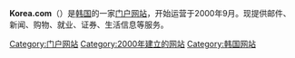 {{Infobox website
| name = Korea.com
| url = <span class="plainlinks">[http://www.Korea.com/ KOREA.COM]</span>
| commercial = 是
| type = [[门户网站|门户网站]]
| launch_date = {{start date and age|2000|9}}
| registration = 需要
| language = [[韩语|韩语]]
| owner = Korea.com通信
| current_status = 活跃
}}
'''Korea.com'''（{{lang|ko|코리아닷컴}}）是[[韩国|韩国]]的一家[[门户网站|门户网站]]，开始运营于2000年9月。现提供邮件、新闻、购物、就业、证券、生活信息等服务。

{{韩国门户网站}}

{{South Korea-stub}}

[[Category:门户网站|Category:门户网站]]
[[Category:2000年建立的网站|Category:2000年建立的网站]]
[[Category:韩国网站|Category:韩国网站]]